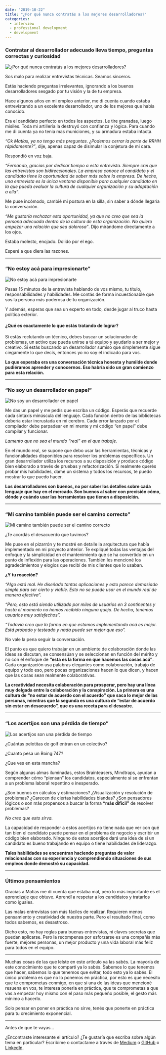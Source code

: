 ---
date: "2019-10-22"
title: "¿Por qué nunca contratás a los mejores desarrolladores?"
categories:
  - interview 
  - professional development
  - development
---

### Contratar al desarrollador adecuado lleva tiempo, preguntas correctas y curiosidad

![¿Por qué nunca contratás a los mejores desarrolladores?](./1.png "¿Por qué nunca contratás a los mejores desarrolladores?")

Sos malo para realizar entrevistas técnicas. Seamos sinceros.

Estás haciendo preguntas irrelevantes, ignorando a los buenos desarrolladores sesgado por tu visión y la de tu empresa.

Hace algunos años en mi empleo anterior, me di cuenta cuando estaba entrevistando a un excelente desarrollador, uno de los mejores que había conocido.

Era el candidato perfecto en todos los aspectos. Le tire granadas, luego misiles. Toda mi artillería la destruyó con confianza y lógica. Para cuando me di cuenta ya no tenia mas municiones, y su armadura estaba intacta.

*“Ok Matías, ya no tengo más preguntas. ¿Podemos cerrar la parte de RRHH rápidamente?”*, dije, apenas capaz de disimular la conjetura de mi cara.

Respondió en voz baja.

*“Fernando, gracias por dedicar tiempo a esta entrevista. Siempre creí que las entrevistas son bidireccionales. La empresa conoce al candidato y el candidato tiene la oportunidad de saber más sobre la empresa. De hecho, una entrevista es la única ventana disponible para cualquier candidato en la que pueda evaluar la cultura de cualquier organización y su adaptación a ella”*.

Me puse incómodo, cambié mi postura en la silla, sin saber a dónde llegaría la conversación.

*“Me gustaría rechazar esta oportunidad, ya que no creo que sea la persona adecuada dentro de la cultura de esta organización. No quiero empezar una relación que sea dolorosa”*. Dijo mirándome directamente a los ojos.

Estaba molesto, enojado. Dolido por el ego.

Esperé a que diera las razones.

***

### “No estoy acá para impresionarte”

![No estoy acá para impresionarte](./2.jpg "No estoy acá para impresionarte")

Pasas 15 minutos de la entrevista hablando de vos mismo, tu título, responsabilidades y habilidades. Me contás de forma incuestionable que sos la persona más poderosa de tu organización.

Y además, esperas que sea un experto en todo, desde jugar al truco hasta política exterior.

#### ¿Qué es exactamente lo que estás tratando de lograr?

Si estás reclutando un técnico, debes buscar un solucionador de problemas, un activo que pueda unirse a tú equipo y ayudarlo a ser mejor y creativo. Si estás buscando un desarrollador sumiso que simplemente sigue ciegamente lo que decís, entonces yo no soy el indicado para vos.

**Lo que esperaba era una conversación técnica honesta y humilde donde pudiéramos aprender y conocernos. Eso habría sido un gran comienzo para esta relación.**

***

### “No soy un desarrollador en papel”

![No soy un desarrollador en papel](./3.jpg "No soy un desarrollador en papel")

Me das un papel y me pedís que escriba un código. Esperás que recuerde cada sintaxis minúscula del lenguaje. Cada función dentro de las bibliotecas debería estar incrustada en mi cerebro. Cada error lanzado por el compilador debe parpadear en mi mente y mi código “en papel” debe compilar y funcionar.

*Lamento que no sea el mundo “real” en el que trabaje.*

En el mundo real, se supone que debo usar las herramientas, técnicas y funcionalidades disponibles para resolver los problemas específicos. Un gran desarrollador utiliza los recursos a su disposición y produce código bien elaborado a través de pruebas y refactorización. Si realmente querés probar mis habilidades, dame un sistema y todos los recursos, te puedo mostrar lo que puedo hacer.

**Los desarrolladores son buenos, no por saber los detalles sobre cada lenguaje que hay en el mercado. Son buenos al saber con precisión cómo, dónde y cuándo usar las herramientas que tienen a disposición.**

***

### “Mi camino también puede ser el camino correcto”

![Mi camino también puede ser el camino correcto](./4.jpg "Mi camino también puede ser el camino correcto")

¿Te acordás el desacuerdo que tuvimos?

Me puse en el pizarrón y te mostré en detalle la arquitectura que había implementado en mi proyecto anterior. Te expliqué todas las ventajas del enfoque y la simplicidad en el mantenimiento que se ha convertido en un punto de inflexión para las operaciones. También les mencioné los agradecimientos y elogios que recibí de mis clientes que lo usaban.

**¿Y tu reacción?**

*“Algo está mal. He diseñado tantas aplicaciones y esto parece demasiado simple para ser cierto y viable. Esto no se puede usar en el mundo real de manera efectiva”.*

*“Pero, esto está siendo utilizado por miles de usuarios en 3 continentes y hasta el momento no hemos recibido ninguna queja. De hecho, tenemos usuarios muy satisfechos”.*

*“Todavía creo que la forma en que estamos implementando acá es mejor. Está probado y testeado y nada puede ser mejor que eso”.*

No vale la pena seguir la conversación.

El punto es que quiero trabajar en un ambiente de colaboración donde las ideas se discutan, se consensúan y se seleccionan en función del mérito y no con el enfoque de **“esta es la forma en que hacemos las cosas acá”**. Cada organización usa palabras elegantes como colaboración, trabajo de equipo y todo eso, pero pocas organizaciones hacen lo que dicen, y hacen que las cosas sean realmente colaborativas.

**La creatividad necesita colaboración para prosperar, pero hay una línea muy delgada entre la colaboración y la conspiración. La primera es una cultura de “no estar de acuerdo con el acuerdo” que saca lo mejor de las personas, mientras que la segunda es una cultura de “estar de acuerdo sin estar en desacuerdo”, que es una receta para el desastre.**

***

### “Los acertijos son una pérdida de tiempo”

![Los acertijos son una pérdida de tiempo](./5.jpg "Los acertijos son una pérdida de tiempo")

¿Cuántas pelotitas de golf entran en un colectivo?

¿Cuanto pesa un Boing 747?

¿Que ves en esta mancha?

Según algunas almas iluminadas, estos Brainteasers, Mindtraps, ayudan a comprender cómo “piensan” los candidatos, especialmente si se enfrentan a un problema laboral repentino e inesperado.

¿Son buenos en cálculos y estimaciones? ¿Visualización y resolución de problemas? ¿Carecen de ciertas habilidades blandas? ¿Son pensadores lógicos o son más propensos a buscar la forma **“más difícil”** de resolver problemas?

*No creo que esto sirva.*

La capacidad de responder a estos acertijos no tiene nada que ver con qué tan bien el candidato puede pensar en el problema de negocio y escribir un código bien elaborado. Ninguno de estos acertijos dará una idea de si un candidato es bueno trabajando en equipo o tiene habilidades de liderazgo.

**Tales habilidades se encuentran haciendo preguntas de valor relacionadas con su experiencia y comprendiendo situaciones de sus empleos donde demostró su capacidad.**

***

### Últimos pensamientos

Gracias a Matías me di cuenta que estaba mal, pero lo más importante es el aprendizaje que obtuve. Aprendí a respetar a los candidatos y tratarlos como iguales.

Las malas entrevistas son más fáciles de realizar. Requieren menos pensamiento y creatividad de nuestra parte. Pero el resultado final, como todos sabemos, es desastroso.

Dicho esto, no hay reglas para buenas entrevistas, ni claves secretas que puedan aplicarse. Pero la recompensa por esforzarse es una compañía más fuerte, mejores personas, un mejor producto y una vida laboral más feliz para todos en el equipo.

***

Muchas cosas de las que leíste en este artículo ya las sabés. La mayoría de este conocimiento que te compartí ya lo sabés. Sabemos lo que tenemos que hacer, sabemos lo que tenemos que evitar, todo esto ya lo sabés. El único problema es que no lo ponemos en práctica, por esto es que necesito que te comprometas conmigo, en que si una de las ideas que mencioné resuena en vos, te interesa ponerla en práctica, que te comprometas a que vas a empezar hoy mismo con el paso más pequeño posible, el gesto más mínimo a hacerlo.

Solo pensar en poner en práctica no sirve, tenés que ponerte en práctica para tu crecimiento exponencial.

***

Antes de que te vayas…

¿Encontraste interesante el artículo? ¿Te gustaría que escriba sobre algún tema en particular?
Escribime o contactame a través de [Medium](https://medium.com/@ktufernando) o [GitHub](https://github.com/ktufernando) o [LinkedIn](https://www.linkedin.com/in/fervaldes/).